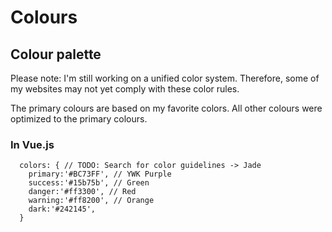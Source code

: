 # Colours

## Colour palette

<Callout>
  Please note: I'm still working on a unified color system. Therefore, some of my websites may not yet comply with these color rules.
</Callout>

The primary colours are based on my favorite colors. All other colours were optimized to the primary colours.

### In Vue.js
```vue
  colors: { // TODO: Search for color guidelines -> Jade
    primary:'#BC73FF', // YWK Purple
    success:'#15b75b', // Green
    danger:'#ff3300', // Red
    warning:'#ff8200', // Orange
    dark:'#242145',
  }
```
<br />
